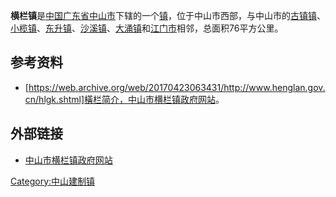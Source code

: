{{中国乡级行政区
| 行政区全称 = 横栏镇
| 景观照片文件名 = File:中山市横栏镇远洋启宸.jpg
| 景观照片描述 = 中山横栏镇一小区
| 汉语拼音 = 
| 通用拼音 = 
| 注音符號 = 
| 其它标音类型1 = 
| 其它标音1 = 
| 其它标音类型2 = 
| 其它标音2 = 
| 其它语言类型1 = 
| 其它语言地名1 = 
| 其它语言类型2 = 
| 其它语言地名2 = 
| 上级行政区 = [[广东省|广东省]][[中山市|中山市]]
| 行政区类别 = [[镇|镇]]
| 行政区划代码 = 
| 地理坐标 = 
| 总面积 = 76平方公里
| 户籍人口 = 
| 户籍人口年份 = 
| 常住人口 = 
| 常住人口年份 = 
| 人口密度 = 
| 行政区划 =  
| 官方网站 = 
| 政府驻地 = 
| 邮政编码 = 
| 毗邻行政区 = 
| 位置图文件名 = 
| 位置图描述 = 
}}
'''横栏镇'''是[[中华人民共和国|中国]][[广东省|广东省]][[中山市|中山市]]下辖的一个[[镇|镇]]，位于中山市西部，与中山市的[[古镇镇|古镇镇]]、[[小榄镇|小榄镇]]、[[东升镇_(中山市)|东升镇]]、[[沙溪镇_(中山市)|沙溪镇]]、[[大涌镇|大涌镇]]和[[江门市|江门市]]相邻，总面积76平方公里。

==参考资料==
*[https://web.archive.org/web/20170423063431/http://www.henglan.gov.cn/hlgk.shtml]橫栏简介，中山市横栏镇政府网站。

==外部链接==
*[http://www.henglan.com/ 中山市横栏镇政府网站] {{Wayback|url=http://www.henglan.com/ |date=20110404090217 }}

{{中山市行政区划}}
[[Category:中山建制镇|Category:中山建制镇]]